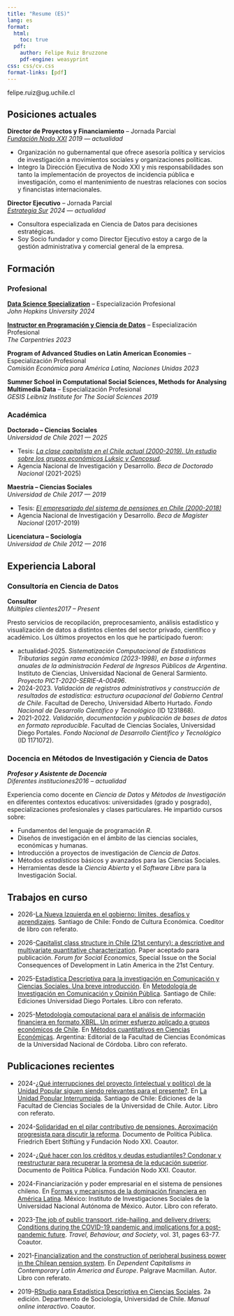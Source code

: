 ```yaml
---
title: "Resume (ES)"
lang: es
format:
  html:
    toc: true
  pdf:
    author: Felipe Ruiz Bruzzone
    pdf-engine: weasyprint
css: css/cv.css
format-links: [pdf]
---
```


::: {.print-only .contact-block}
felipe.ruiz\@ug.uchile.cl
:::

## Posiciones actuales
**Director de Proyectos y Financiamiento** -- Jornada Parcial <br> *[Fundación Nodo XXI](https://www.nodoxxi.cl/)* [*2019 --- actualidad*]{.cvdate}

-   Organización no gubernamental que ofrece asesoría política y servicios de investigación a movimientos sociales y organizaciones políticas.
-   Integro la Dirección Ejecutiva de Nodo XXI y mis responsabilidades son tanto la implementación de proyectos de incidencia pública e investigación, como el mantenimiento de nuestras relaciones con socios y financistas internacionales.

**Director Ejecutivo** -- Jornada Parcial <br> *[Estrategia Sur](https://estrategiasur.cl/)* [*2024 --- actualidad*]{.cvdate}

-  Consultora especializada en Ciencia de Datos para decisiones estratégicas. 
-  Soy Socio fundador y como Director Ejecutivo estoy a cargo de la gestión administrativa y comercial general de la empresa. 

## Formación

### Profesional
**[Data Science Specialization](https://www.coursera.org/account/accomplishments/specialization/L53LGQM762N2)** -- Especialización Profesional <br> *John Hopkins University* [*2024*]{.cvdate}

**[Instructor en Programación y Ciencia de Datos](https://carpentries.org/instructors/)** -- Especialización Profesional <br> *The Carpentries* [*2023*]{.cvdate}

**Program of Advanced Studies on Latin American Economies** -- Especialización Profesional <br> *Comisión Económica para América Latina, Naciones Unidas* [*2023*]{.cvdate}

**Summer School in Computational Social Sciences, Methods for Analysing Multimedia Data** -- Especialización Profesional <br> *GESIS Leibniz Institute for The Social Sciences* [*2019*]{.cvdate}

### Académica

**Doctorado -- Ciencias Sociales** <br> *Universidad de Chile* [*2021 --- 2025*]{.cvdate}

- Tesis: [*La clase capitalista en el Chile actual (2000-2019). Un estudio sobre los grupos económicos Luksic y Cencosud*]().
-   Agencia Nacional de Investigación y Desarrollo. *Beca de Doctorado Nacional* (2021-2025)

**Maestría -- Ciencias Sociales** <br> *Universidad de Chile* [*2017 --- 2019*]{.cvdate}

- Tesis: [*El empresariado del sistema de pensiones en Chile (2000-2018)*](https://repositorio.uchile.cl/handle/2250/178848) 
-   Agencia Nacional de Investigación y Desarrollo. *Beca de Magíster Nacional* (2017-2019)

**Licenciatura -- Sociología** <br> *Universidad de Chile* [*2012 --- 2016*]{.cvdate}

## Experiencia Laboral

### Consultoría en Ciencia de Datos

**Consultor** <br> *Múltiples clientes*[*2017 -- Present*]{.cvdate}

Presto servicios de recopilación, preprocesamiento, análisis estadístico y visualización de datos a distintos clientes del sector privado, científico y académico. Los últimos proyectos en los que he participado fueron:

-   actualidad-2025. *Sistematización Computacional de Estadísticas Tributarias según rama económica (2023-1998), en base a informes anuales de la administración Federal de Ingresos Públicos de Argentina*. Instituto de Ciencias, Universidad Nacional de General Sarmiento. *Proyecto PICT-2020-SERIE-A-00496*.
-   2024-2023. *Validación de registros administrativos y construcción de resultados de estadística: estructura ocupacional del Gobierno Central de Chile*. Facultad de Derecho, Universidad Alberto Hurtado. *Fondo Nacional de Desarrollo Científico y Tecnológico* (ID 1231868).
-   2021-2022. *Validación, documentación y publicación de bases de datos en formato reproducible*.  Facultad de Ciencias Sociales, Universidad Diego Portales. *Fondo Nacional de Desarrollo Científico y Tecnológico* (ID 1171072).


### Docencia en Métodos de Investigación y Ciencia de Datos

***Profesor y Asistente de Docencia***  <br> *Diferentes instituciones*[*2016 -- actualidad*]{.cvdate}

Experiencia como docente en *Ciencia de Datos* y *Métodos de Investigación* en diferentes contextos educativos: universidades (grado y posgrado), especializaciones profesionales y clases particulares. He impartido cursos sobre:

- Fundamentos del lenguaje de programación *R*.
- Diseños de investigación en el ámbito de las ciencias sociales, económicas y humanas.
- Introducción a proyectos de investigación de *Ciencia de Datos*.
- Métodos *estadísticos* básicos y avanzados para las Ciencias Sociales.
- Herramientas desde la *Ciencia Abierta* y el *Software Libre* para la Investigación Social.

## Trabajos en curso
- 2026-[La Nueva Izquierda en el gobierno: límites, desafíos y aprendizajes](). Santiago de Chile: Fondo de Cultura Económica. Coeditor de libro con referato.

- 2026-[Capitalist class structure in Chile (21st century): a descriptive and multivariate quantitative characterization](https://www.tandfonline.com/journals/rfse20/about-this-journal#aims-and-scope). Paper aceptado para publicación. *Forum for Social Economics*, Special Issue on the Social Consequences of Development in Latin America in the 21st Century.

- 2025-[Estadística Descriptiva para la investigación en Comunicación y Ciencias Sociales. Una breve introducción](). En [Metodología de Investigación en Comunicación y Opinión Pública](). Santiago de Chile: Ediciones Universidad Diego Portales. Libro con referato.

- 2025-[Metodología computacional para el análisis de información financiera en formato XBRL. Un primer esfuerzo aplicado a grupos económicos de Chile](). En [Métodos cuantitativos en Ciencias Económicas](). Argentina: Editorial de la Facultad de Ciencias Económicas de la Universidad Nacional de Córdoba. Libro con referato.

## Publicaciones recientes
- 2024-[¿Qué interrupciones del proyecto (intelectual y político) de la Unidad Popular siguen siendo relevantes para el presente?](). En [La Unidad Popular Interrumpida](https://facso.uchile.cl/publicaciones/221189/la-unidad-popular-interrumpida). Santiago de Chile: Ediciones de la Facultad de Ciencias Sociales de la Universidad de Chile. Autor. Libro con referato.

- 2024-[Solidaridad en el pilar contributivo de pensiones. Aproximación progresista para discutir la reforma](https://library.fes.de/pdf-files/bueros/chile/21701.pdf). Documento de Política Pública. Friedrich Ebert Stiftüng y Fundación Nodo XXI. Coautor.

- 2024-[¿Qué hacer con los créditos y deudas estudiantiles? Condonar y reestructurar para recuperar la promesa de la educación superior](https://www.nodoxxi.cl/portada/2024/nodo-xxi-realiza-un-estudio-sobre-la-eficiencia-del-sistema-de-creditos-en-chile-y-el-impacto-del-proyecto-sobre-fin-al-cae-y-condonacion-de-deudas-estudiantiles/). Documento de Política Pública. Fundación Nodo XXI. Coautor.

- 2024-Financiarización y poder empresarial en el sistema de pensiones chileno. En [Formas y mecanismos de la dominación financiera en América Latina](https://www.iis.unam.mx/formas-y-mecanismos-de-la-dominacion-financiera-en-america-latina/). México: Instituto de Investigaciones Sociales de la Universidad Nacional Autónoma de México. Autor. Libro con referato.

- 2023-[The job of public transport, ride-hailing, and delivery drivers: Conditions during the COVID-19 pandemic and implications for a post-pandemic future](https://doi.org/10.1016/j.tbs.2022.11.004). *Travel, Behaviour, and Society*, vol. 31, pages 63-77. Coautor.

- 2021-[Financialization and the construction of peripheral business power in the Chilean pension system](https://doi.org/10.1007/978-3-030-71315-7). En *Dependent Capitalisms in Contemporary Latin America and Europe*. Palgrave Macmillan. Autor. Libro con referato.

- 2019-[RStudio para Estadística Descriptiva en Ciencias Sociales](https://bookdown.org/gboccardo/manual-ED-UCH/). 2a edición. Departmento de Sociología, Universidad de Chile. *Manual online interactivo*. Coautor.
